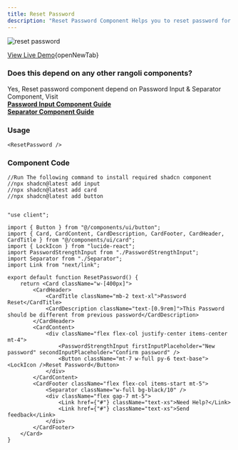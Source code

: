 ```yaml
---
title: Reset Password
description: "Reset Password Component Helps you to reset password for user account"
---
```


<Frame>
  <img src="/images/reset-password.png" alt="reset password" />
</Frame>

[View Live Demo](https://rangoli-components.vercel.app/r/reset-password){openNewTab}

### Does this depend on any other rangoli components?
Yes, Reset password component depend on Password Input & Separator Component, Visit<br />
**[Password Input Component Guide](https://docs.rangoliui.me/components/P/password-input)**<br />
**[Separator Component Guide](https://docs.rangoliui.me/components/S/separator)**

### Usage
```tsx anyComponent.tsx
<ResetPassword />
```

### Component Code
```tsx @app/components/ResetPassword.tsx
//Run The following command to install required shadcn component
//npx shadcn@latest add input
//npx shadcn@latest add card
//npx shadcn@latest add button


"use client";

import { Button } from "@/components/ui/button";
import { Card, CardContent, CardDescription, CardFooter, CardHeader, CardTitle } from "@/components/ui/card";
import { LockIcon } from "lucide-react";
import PasswordStrengthInput from "./PasswordStrengthInput";
import Separator from "./Separator";
import Link from "next/link";

export default function ResetPassword() {
    return <Card className="w-[400px]">
        <CardHeader>
            <CardTitle className="mb-2 text-xl">Password Reset</CardTitle>
            <CardDescription className="text-[0.9rem]">This Password should be different from previous password</CardDescription>
        </CardHeader>
        <CardContent>
            <div className="flex flex-col justify-center items-center mt-4">
                <PasswordStrengthInput firstInputPlaceholder="New password" secondInputPlaceholder="Confirm password" />
                <Button className="mt-7 w-full py-6 text-base"><LockIcon />Reset Password</Button>
            </div>
        </CardContent>
        <CardFooter className="flex flex-col items-start mt-5">
            <Separator className="w-full bg-black/10" />
            <div className="flex gap-7 mt-5">
                <Link href={"#"} className="text-xs">Need Help?</Link>
                <Link href={"#"} className="text-xs">Send feedback</Link>
            </div>
        </CardFooter>
    </Card>
}
```